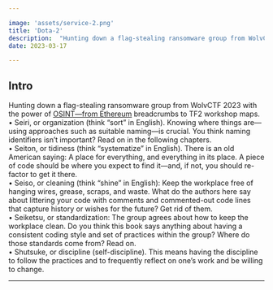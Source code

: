 ```yaml
---

image: 'assets/service-2.png'
title: 'Dota-2'
description:  "Hunting down a flag-stealing ransomware group from WolvCTF 2023 with the power of OSINT—from Ethereum breadcrumbs to TF2 workshop maps."
date: 2023-03-17

---
```


## Intro

Hunting down a flag-stealing ransomware group from WolvCTF 2023 with the power of 
[OSINT—from Ethereum](https://ctftime.org/team/175828) breadcrumbs to TF2 workshop maps.<br/>
• Seiri, or organization (think “sort” in English). Knowing where things are—using 
approaches such as suitable naming—is crucial. You think naming identifiers isn’t 
important? Read on in the following chapters.<br/>
• Seiton, or tidiness (think “systematize” in English). There is an old American saying: 
A place for everything, and everything in its place. A piece of code should be where 
you expect to find it—and, if not, you should re-factor to get it there.<br/>
• Seiso, or cleaning (think “shine” in English): Keep the workplace free of hanging 
wires, grease, scraps, and waste. What do the authors here say about littering your 
code with comments and commented-out code lines that capture history or wishes for 
the future? Get rid of them.<br/>
• Seiketsu, or standardization: The group agrees about how to keep the workplace clean. 
Do you think this book says anything about having a consistent coding style and set of 
practices within the group? Where do those standards come from? Read on.<br/>
• Shutsuke, or discipline (self-discipline). This means having the discipline to follow the 
practices and to frequently reflect on one’s work and be willing to change.

---

